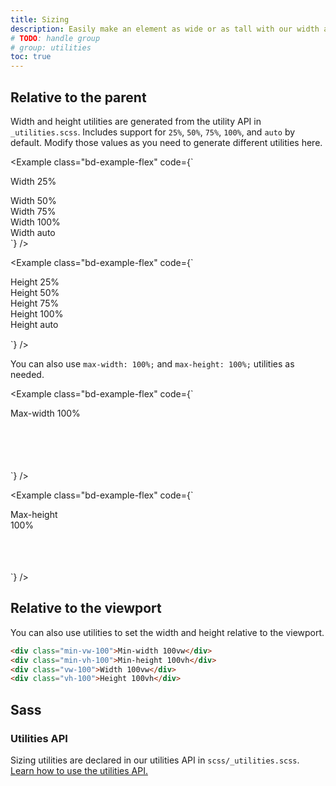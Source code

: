 ```yaml
---
title: Sizing
description: Easily make an element as wide or as tall with our width and height utilities.
# TODO: handle group
# group: utilities
toc: true
---
```


## Relative to the parent

Width and height utilities are generated from the utility API in `_utilities.scss`. Includes support for `25%`, `50%`, `75%`, `100%`, and `auto` by default. Modify those values as you need to generate different utilities here.

<Example class="bd-example-flex" code={`<div class="w-25 p-3">Width 25%</div>
<div class="w-50 p-3">Width 50%</div>
<div class="w-75 p-3">Width 75%</div>
<div class="w-100 p-3">Width 100%</div>
<div class="w-auto p-3">Width auto</div>`} />

<Example class="bd-example-flex" code={`<div style="height: 100px;">
  <div class="h-25 d-inline-block" style="width: 120px;">Height 25%</div>
  <div class="h-50 d-inline-block" style="width: 120px;">Height 50%</div>
  <div class="h-75 d-inline-block" style="width: 120px;">Height 75%</div>
  <div class="h-100 d-inline-block" style="width: 120px;">Height 100%</div>
  <div class="h-auto d-inline-block" style="width: 120px;">Height auto</div>
</div>`} />

You can also use `max-width: 100%;` and `max-height: 100%;` utilities as needed.

<Example class="bd-example-flex" code={`<div style="width: 50%; height: 100px;">
  <div class="mw-100" style="width: 200%;">Max-width 100%</div>
</div>`} />

<Example class="bd-example-flex" code={`<div style="height: 100px;">
  <div class="mh-100" style="width: 100px; height: 200px;">Max-height 100%</div>
</div>`} />

## Relative to the viewport

You can also use utilities to set the width and height relative to the viewport.

```html
<div class="min-vw-100">Min-width 100vw</div>
<div class="min-vh-100">Min-height 100vh</div>
<div class="vw-100">Width 100vw</div>
<div class="vh-100">Height 100vh</div>
```

## Sass

### Utilities API

Sizing utilities are declared in our utilities API in `scss/_utilities.scss`. [Learn how to use the utilities API.]([[docsref:/utilities/api#using-the-api]])

<ScssDocs name="utils-sizing" file="scss/_utilities.scss" />
